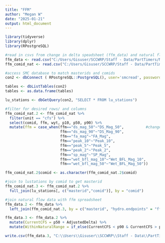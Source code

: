 ---
title: "FFM"
author: "Megan W"
date: "2025-01-21"
output: html_document
---

```{r packages}
library(tidyverse)
library(dplyr)
library(RPostgreSQL)
```


```{r Data}
#read in csvs from change in delta speadsheet (ffm_data) and natural flows database (ffm_comid_nat)
ffm_data <- read.csv("C:/Users/Gisuser/SCCWRP/Staff - Data/PartTimers/MeganWarren/FFM_calc/10_change_in_delta_current_delta.csv")
ffm_comid_nat <- read.csv("C:/Users/Gisuser/SCCWRP/Staff - Data/PartTimers/MeganWarren/FFM_calc/ffm-final-v1.2.1.csv")

#access SMC database to match masterids and comids
con2 <- dbConnect ( RPostgreSQL::PostgreSQL(), user='smcread', password='1969$Harbor', host='geobiology.cottkh4djef2.us-west-2.rds.amazonaws.com', dbname='smc')

tables <- dbListTables(con2)
tables <- as.data.frame(tables)

lu_stations <- dbGetQuery(con2, "SELECT * FROM lu_stations")
```


```{r Organize data}
#filter for desired rows/ and columns
ffm_comid_nat.2 <- ffm_comid_nat %>% 
  filter(unit == "cfs") %>% 
  select(comid, ffm, wyt, p10, p50, p90) %>% 
  mutate(ffm = case_when(ffm=="ds_mag_50"~"DS_Mag_50",          #change ffm column to match hydro.endpoint column
                         ffm=="ds_mag_90"~"DS_Mag_90",
                         ffm=="fa_mag"~"FA_Mag",
                         ffm=="peak_10"~"Peak_10",
                         ffm=="peak_5"~"Peak_5",
                         ffm=="peak_2"~"Peak_2",
                         ffm=="sp_mag"~"SP_Mag",
                         ffm=="wet_bfl_mag_10"~"Wet_BFL_Mag_10",
                         ffm=="wet_bfl_mag_50"~"Wet_BFL_Mag_50"))

ffm_comid_nat.2$comid <- as.character(ffm_comid_nat.2$comid) 

#join to lustations by comid to get masterid
ffm_comid_nat.3 <- ffm_comid_nat.2 %>% 
  full_join(lu_stations[, c("masterid","comid")], by = "comid")

#join natural flow data with ffm spreadsheet
ffm_data.2 <- ffm_data %>%
  left_join(ffm_comid_nat.3, by = c("masterid", "hydro.endpoints" = "ffm"))
```
```{r Calculations}
ffm_data.3 <- ffm_data.2 %>% 
  mutate(CurrentCFS = p50 + AdjustedDelta) %>% 
  mutate(WithinNaturalRange = if_else(CurrentCFS < p90 & CurrentCFS > p10, "yes", "no"))
```

```{r}
write.csv(ffm_data.3, "C:\\Users\\Gisuser\\SCCWRP\\Staff - Data\\PartTimers\\MeganWarren\\FFM_calc\\change_in_delta_range.csv")
```
